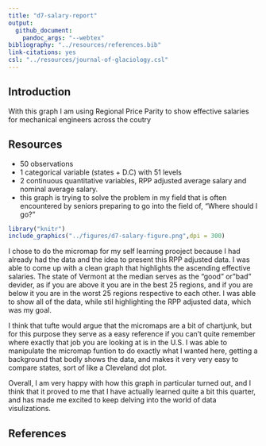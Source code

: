 ```yaml
---
title: "d7-salary-report"
output: 
  github_document:
    pandoc_args: "--webtex"
bibliography: "../resources/references.bib"
link-citations: yes
csl: "../resources/journal-of-glaciology.csl"
---
```


## Introduction
With this graph I am using Regional Price Parity to show effective salaries for mechanical engineers across the coutry


## Resources
- 50 observations
- 1 categorical variable (states + D.C) with 51 levels
- 2 continuous quantitative variables, RPP adjusted average salary and nominal average salary.
- this graph is trying to solve the problem in my field that is often encountered by seniors preparing to go into the field of, "Where should I go?"






```r
library("knitr")
include_graphics("../figures/d7-salary-figure.png",dpi = 300)
```

I chose to do the micromap for my self learning prooject because I had already had the data and the idea to present this RPP adjusted data. I was able to come up with a clean graph that highlights the ascending effective salaries. The state of Vermont at the median serves as the "good" or"bad" devider, as if you are above it you are in the best 25 regions, and if you are below it you are in the worst 25 regions respective to each other. I was able to show all of the data, while stil highlighting the RPP adjusted data, which was my goal.

I think that tufte would argue that the micromaps are a bit of chartjunk, but for this purpose they serve as a easy reference if you can't quite remember where exactly that job you are looking at is in the U.S. I was able to manipulate the micromap funtion to do exactly what I wanted here, getting a background that bodly shows the data, and makes it very very easy to compare states, sort of like a Cleveland dot plot.

Overall, I am very happy with how this graph in particular turned out, and I think that it proved to me that I have actually learned quite a bit this quarter, and has made me excited to keep delving into the world of data visulizations.








## References